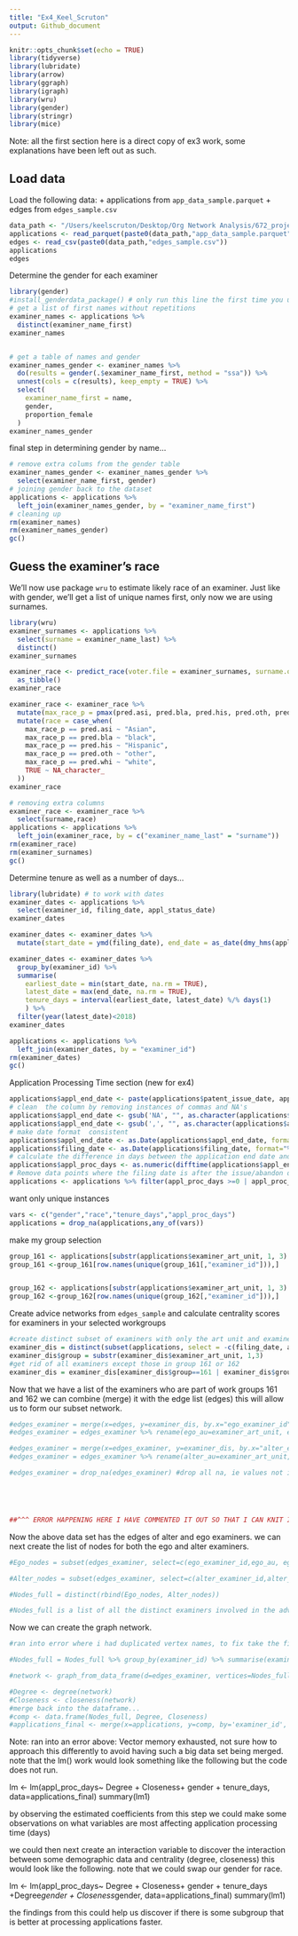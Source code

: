 ```yaml
---
title: "Ex4_Keel_Scruton"
output: Github_document
---
```


```r
knitr::opts_chunk$set(echo = TRUE)
library(tidyverse)
library(lubridate)
library(arrow)
library(ggraph)
library(igraph)
library(wru)
library(gender)
library(stringr)
library(mice)
```
Note: all the first section here is a direct copy of ex3 work, some explanations have been left out as such. 

## Load data

Load the following data:
  + applications from `app_data_sample.parquet`
  + edges from `edges_sample.csv`

```r
data_path <- "/Users/keelscruton/Desktop/Org Network Analysis/672_project_data/"
applications <- read_parquet(paste0(data_path,"app_data_sample.parquet"))
edges <- read_csv(paste0(data_path,"edges_sample.csv"))
applications
edges

```

Determine the gender for each examiner 
```r
library(gender)
#install_genderdata_package() # only run this line the first time you use the package, to get data for it
# get a list of first names without repetitions
examiner_names <- applications %>% 
  distinct(examiner_name_first)
examiner_names


# get a table of names and gender
examiner_names_gender <- examiner_names %>% 
  do(results = gender(.$examiner_name_first, method = "ssa")) %>% 
  unnest(cols = c(results), keep_empty = TRUE) %>% 
  select(
    examiner_name_first = name,
    gender,
    proportion_female
  )
examiner_names_gender

```
final step in determining gender by name...
```r
# remove extra colums from the gender table
examiner_names_gender <- examiner_names_gender %>% 
  select(examiner_name_first, gender)
# joining gender back to the dataset
applications <- applications %>% 
  left_join(examiner_names_gender, by = "examiner_name_first")
# cleaning up
rm(examiner_names)
rm(examiner_names_gender)
gc()
```


## Guess the examiner's race

We'll now use package `wru` to estimate likely race of an examiner. Just like with gender, we'll get a list of unique names first, only now we are using surnames.

```r
library(wru)
examiner_surnames <- applications %>% 
  select(surname = examiner_name_last) %>% 
  distinct()
examiner_surnames
```

```r
examiner_race <- predict_race(voter.file = examiner_surnames, surname.only = T) %>% 
  as_tibble()
examiner_race
```

```r
examiner_race <- examiner_race %>% 
  mutate(max_race_p = pmax(pred.asi, pred.bla, pred.his, pred.oth, pred.whi)) %>% 
  mutate(race = case_when(
    max_race_p == pred.asi ~ "Asian",
    max_race_p == pred.bla ~ "black",
    max_race_p == pred.his ~ "Hispanic",
    max_race_p == pred.oth ~ "other",
    max_race_p == pred.whi ~ "white",
    TRUE ~ NA_character_
  ))
examiner_race
```

```r
# removing extra columns
examiner_race <- examiner_race %>% 
  select(surname,race)
applications <- applications %>% 
  left_join(examiner_race, by = c("examiner_name_last" = "surname"))
rm(examiner_race)
rm(examiner_surnames)
gc()
```

Determine tenure as well as a number of days...
```r
library(lubridate) # to work with dates
examiner_dates <- applications %>% 
  select(examiner_id, filing_date, appl_status_date) 
examiner_dates
```

```r
examiner_dates <- examiner_dates %>% 
  mutate(start_date = ymd(filing_date), end_date = as_date(dmy_hms(appl_status_date)))
```

```r
examiner_dates <- examiner_dates %>% 
  group_by(examiner_id) %>% 
  summarise(
    earliest_date = min(start_date, na.rm = TRUE), 
    latest_date = max(end_date, na.rm = TRUE),
    tenure_days = interval(earliest_date, latest_date) %/% days(1)
    ) %>% 
  filter(year(latest_date)<2018)
examiner_dates
```

```r
applications <- applications %>% 
  left_join(examiner_dates, by = "examiner_id")
rm(examiner_dates)
gc()
```

Application Processing Time section (new for ex4)

```r
applications$appl_end_date <- paste(applications$patent_issue_date, applications$abandon_date, sep=',')
# clean  the column by removing instances of commas and NA's
applications$appl_end_date <- gsub('NA', "", as.character(applications$appl_end_date))
applications$appl_end_date <- gsub(',', "", as.character(applications$appl_end_date))
# make date format  consistent
applications$appl_end_date <- as.Date(applications$appl_end_date, format="%Y-%m-%d")
applications$filing_date <- as.Date(applications$filing_date, format="%Y-%m-%d")
# calculate the difference in days between the application end date and the filing date
applications$appl_proc_days <- as.numeric(difftime(applications$appl_end_date, applications$filing_date, units=c("days")))
# Remove data points where the filing date is after the issue/abandon dates, this is not possible
applications <- applications %>% filter(appl_proc_days >=0 | appl_proc_days != NA)
```
want only unique instances 
```r
vars <- c("gender","race","tenure_days","appl_proc_days")
applications = drop_na(applications,any_of(vars))

```


make my group selection 
```r
group_161 <- applications[substr(applications$examiner_art_unit, 1, 3) == 161,]
group_161 <-group_161[row.names(unique(group_161[,"examiner_id"])),]


group_162 <- applications[substr(applications$examiner_art_unit, 1, 3) == 162,]
group_162 <-group_162[row.names(unique(group_162[,"examiner_id"])),]
```

Create advice networks from `edges_sample` and calculate centrality scores for examiners in your selected workgroups
```r
#create distinct subset of examiners with only the art unit and examiner id to be able to re join onto our other data afterwards
examiner_dis = distinct(subset(applications, select = -c(filing_date, abandon_date, earliest_date, appl_end_date, appl_status_date, patent_issue_date, latest_date, examiner_name_middle, patent_number)))
examiner_dis$group = substr(examiner_dis$examiner_art_unit, 1,3)
#get rid of all examiners except those in group 161 or 162
examiner_dis = examiner_dis[examiner_dis$group==161 | examiner_dis$group==162,]
```


Now that we have a list of the examiners who are part of work groups 161 and 162 we can combine (merge) it with the edge list (edges) this will allow us to form our subset network. 

```r
#edges_examiner = merge(x=edges, y=examiner_dis, by.x="ego_examiner_id", by.y="examiner_id", all.x=TRUE)
#edges_examiner = edges_examiner %>% rename(ego_au=examiner_art_unit, ego_group=group)

#edges_examiner = merge(x=edges_examiner, y=examiner_dis, by.x="alter_examiner_id", by.y="examiner_id", all.x=TRUE)
#edges_examiner = edges_examiner %>% rename(alter_au=examiner_art_unit, alter_group=group)

#edges_examiner = drop_na(edges_examiner) #drop all na, ie values not in the selected workgroups. 





##^^^ ERROR HAPPENING HERE I HAVE COMMENTED IT OUT SO THAT I CAN KNIT IT. 
```

Now the above data set has the edges of alter and ego examiners. we can next create the list of nodes for both the ego and alter examiners. 

```r
#Ego_nodes = subset(edges_examiner, select=c(ego_examiner_id,ego_au, ego_group)) %>% rename(examiner_id=ego_examiner_id,art_unit=ego_au,group=ego_group)

#Alter_nodes = subset(edges_examiner, select=c(alter_examiner_id,alter_au, alter_group))%>% rename(examiner_id=alter_examiner_id,art_unit=alter_au,group=alter_group)

#Nodes_full = distinct(rbind(Ego_nodes, Alter_nodes))

#Nodes_full is a list of all the distinct examiners involved in the advice network

```

Now we can create the graph network. 
```r
#ran into error where i had duplicated vertex names, to fix take the first instances only in the nodes list. 

#Nodes_full = Nodes_full %>% group_by(examiner_id) %>% summarise(examiner_id=first(examiner_id), art_unit=first(art_unit), group=first(group))

#network <- graph_from_data_frame(d=edges_examiner, vertices=Nodes_full, directed=TRUE)
```

```r
#Degree <- degree(network)
#Closeness <- closeness(network)
#merge back into the dataframe...
#comp <- data.frame(Nodes_full, Degree, Closeness)  
#applications_final <- merge(x=applications, y=comp, by='examiner_id', all.x=TRUE)
```

Note: ran into an error above: Vector memory exhausted, not sure how to approach this differently to avoid having such a big data set being merged.  note that the lm() work would look something like the following but the code does not run. 

lm <- lm(appl_proc_days~ Degree + Closeness+ gender + tenure_days, data=applications_final)
summary(lm1)

by observing the estimated coefficients from this step we could make some observations on what variables are most affecting application processing time (days)

we could then next create an interaction variable to discover the interaction between some demographic data and centrality (degree, closeness) this would look like the following. note that we could swap our gender for race. 


lm <- lm(appl_proc_days~ Degree + Closeness+ gender + tenure_days +Degree*gender + Closeness*gender, data=applications_final)
summary(lm1)


the findings from this could help us discover if there is some subgroup that is better at processing applications faster. 




